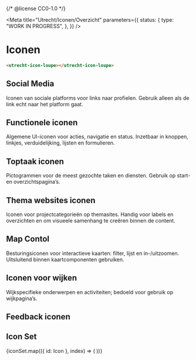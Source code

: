 {/* @license CC0-1.0 */}


<Meta
  title="Utrecht/Iconen/Overzicht"
  parameters={{
    status: {
      type: "WORK IN PROGRESS",
    },
  }}
/>

# Iconen

<div style={{ padding: "20px", border: "1px solid #e0e0e0", borderRadius: "4px", marginBottom: "16px" }}>
  <utrecht-icon-loupe></utrecht-icon-loupe>
</div>

```html
<utrecht-icon-loupe></utrecht-icon-loupe>
```

## Social Media

Iconen van sociale platforms voor links naar profielen. Gebruik alleen als de link echt naar het platform gaat.

<CustomIconGallery>
  <CustomIconGalleryItem name="utrecht-icon-bluesky">
    <utrecht-icon-bluesky />
  </CustomIconGalleryItem>
  <CustomIconGalleryItem name="utrecht-icon-facebook">
    <utrecht-icon-facebook />
  </CustomIconGalleryItem>
  <CustomIconGalleryItem name="utrecht-icon-instagram">
    <utrecht-icon-instagram />
  </CustomIconGalleryItem>
  <CustomIconGalleryItem name="utrecht-icon-mastodon">
    <utrecht-icon-mastodon />
  </CustomIconGalleryItem>
  <CustomIconGalleryItem name="utrecht-icon-threads">
    <utrecht-icon-threads />
  </CustomIconGalleryItem>
  <CustomIconGalleryItem name="utrecht-icon-twitter">
    <utrecht-icon-twitter />
  </CustomIconGalleryItem>
  <CustomIconGalleryItem name="utrecht-icon-x">
    <utrecht-icon-x />
  </CustomIconGalleryItem>
  <CustomIconGalleryItem name="utrecht-icon-linkedin">
    <utrecht-icon-linkedin />
  </CustomIconGalleryItem>
  <CustomIconGalleryItem name="utrecht-icon-whatsapp">
    <utrecht-icon-whatsapp />
  </CustomIconGalleryItem>
  <CustomIconGalleryItem name="utrecht-icon-youtube">
    <utrecht-icon-youtube />
  </CustomIconGalleryItem>
  <CustomIconGalleryItem name="utrecht-icon-flickr">
    <utrecht-icon-flickr />
  </CustomIconGalleryItem>
  <CustomIconGalleryItem name="utrecht-icon-pinterest">
    <utrecht-icon-pinterest />
  </CustomIconGalleryItem>
</CustomIconGallery>

## Functionele iconen

Algemene UI-iconen voor acties, navigatie en status. Inzetbaar in knoppen, linkjes, verduidelijking, lijsten en formulieren.

<CustomIconGallery>
  <CustomIconGalleryItem name="utrecht-icon-chevron-up">
    <utrecht-icon-chevron-up />
  </CustomIconGalleryItem>
  <CustomIconGalleryItem name="utrecht-icon-chevron-right">
    <utrecht-icon-chevron-right />
  </CustomIconGalleryItem>
  <CustomIconGalleryItem name="utrecht-icon-chevron-down">
    <utrecht-icon-chevron-down />
  </CustomIconGalleryItem>
  <CustomIconGalleryItem name="utrecht-icon-chevron-left">
    <utrecht-icon-chevron-left />
  </CustomIconGalleryItem>
  <CustomIconGalleryItem name="utrecht-icon-minus">
    <utrecht-icon-minus />
  </CustomIconGalleryItem>
  <CustomIconGalleryItem name="utrecht-icon-zoom-plus">
    <utrecht-icon-zoom-plus />
  </CustomIconGalleryItem>
  <CustomIconGalleryItem name="utrecht-icon-minus-vertical">
    <utrecht-icon-minus-vertical />
  </CustomIconGalleryItem>
  <CustomIconGalleryItem name="utrecht-icon-close">
    <utrecht-icon-close />
  </CustomIconGalleryItem>
  <CustomIconGalleryItem name="utrecht-icon-hamburger-menu">
    <utrecht-icon-hamburger-menu />
  </CustomIconGalleryItem>
  <CustomIconGalleryItem name="utrecht-icon-user">
    <utrecht-icon-user />
  </CustomIconGalleryItem>
  <CustomIconGalleryItem name="utrecht-icon-language">
    <utrecht-icon-language />
  </CustomIconGalleryItem>
  <CustomIconGalleryItem name="utrecht-icon-search">
    <utrecht-icon-search />
  </CustomIconGalleryItem>
  <CustomIconGalleryItem name="utrecht-icon-list">
    <utrecht-icon-list />
  </CustomIconGalleryItem>
  <CustomIconGalleryItem name="utrecht-icon-list-number">
    <utrecht-icon-list-number />
  </CustomIconGalleryItem>
  <CustomIconGalleryItem name="utrecht-icon-list-check">
    <utrecht-icon-list-check />
  </CustomIconGalleryItem>
  <CustomIconGalleryItem name="utrecht-icon-arrow">
    <utrecht-icon-arrow />
  </CustomIconGalleryItem>
  <CustomIconGalleryItem name="utrecht-icon-checkmark">
    <utrecht-icon-checkmark />
  </CustomIconGalleryItem>
  <CustomIconGalleryItem name="utrecht-icon-cross">
    <utrecht-icon-cross />
  </CustomIconGalleryItem>
  <CustomIconGalleryItem name="utrecht-icon-loupe">
    <utrecht-icon-loupe />
  </CustomIconGalleryItem>
  <CustomIconGalleryItem name="utrecht-icon-mail">
    <utrecht-icon-mail />
  </CustomIconGalleryItem>
  <CustomIconGalleryItem name="utrecht-icon-phone">
    <utrecht-icon-phone />
  </CustomIconGalleryItem>
  <CustomIconGalleryItem name="utrecht-icon-coffee">
    <utrecht-icon-coffee />
  </CustomIconGalleryItem>
  <CustomIconGalleryItem name="utrecht-icon-report">
    <utrecht-icon-report />
  </CustomIconGalleryItem>
</CustomIconGallery>

## Toptaak iconen

Pictogrammen voor de meest gezochte taken en diensten. Gebruik op start- en overzichtspagina’s.

<CustomIconGallery>
  <CustomIconGalleryItem name="utrecht-icon-rijbewijs">
    <utrecht-icon-rijbewijs />
  </CustomIconGalleryItem>
  <CustomIconGalleryItem name="utrecht-icon-paspoort">
    <utrecht-icon-paspoort />
  </CustomIconGalleryItem>
  <CustomIconGalleryItem name="utrecht-icon-melding">
    <utrecht-icon-melding-klacht />
  </CustomIconGalleryItem>
  <CustomIconGalleryItem name="utrecht-icon-verhuizen">
    <utrecht-icon-verhuizen />
  </CustomIconGalleryItem>
  <CustomIconGalleryItem name="utrecht-icon-afval">
    <utrecht-icon-afval />
  </CustomIconGalleryItem>
  <CustomIconGalleryItem name="utrecht-icon-toeslag">
    <utrecht-icon-toeslag />
  </CustomIconGalleryItem>
  <CustomIconGalleryItem name="utrecht-icon-trouwen">
    <utrecht-icon-trouwen />
  </CustomIconGalleryItem>
  <CustomIconGalleryItem name="utrecht-icon-afspraak-maken">
    <utrecht-icon-afspraak-maken />
  </CustomIconGalleryItem>
  <CustomIconGalleryItem name="utrecht-icon-vervoersvoorziening">
    <utrecht-icon-vervoersvoorziening />
  </CustomIconGalleryItem>
  <CustomIconGalleryItem name="utrecht-icon-afval-container">
    <utrecht-icon-afval-container />
  </CustomIconGalleryItem>
  <CustomIconGalleryItem name="utrecht-icon-afval-containerpas">
    <utrecht-icon-afval-containerpas />
  </CustomIconGalleryItem>
  <CustomIconGalleryItem name="utrecht-icon-afval-kalender">
    <utrecht-icon-afval-kalender />
  </CustomIconGalleryItem>
  <CustomIconGalleryItem name="utrecht-icon-afval-scheiden">
    <utrecht-icon-afval-scheiden />
  </CustomIconGalleryItem>
  <CustomIconGalleryItem name="utrecht-icon-afval">
    <utrecht-icon-afval />
  </CustomIconGalleryItem>
  <CustomIconGalleryItem name="utrecht-icon-bewijsstukken">
    <utrecht-icon-bewijsstukken />
  </CustomIconGalleryItem>
  <CustomIconGalleryItem name="utrecht-icon-bijstand">
    <utrecht-icon-bijstand />
  </CustomIconGalleryItem>
  <CustomIconGalleryItem name="utrecht-icon-bouwproject">
    <utrecht-icon-bouwproject />
  </CustomIconGalleryItem>
  <CustomIconGalleryItem name="utrecht-icon-college-b-w">
    <utrecht-icon-college-b-w />
  </CustomIconGalleryItem>
  <CustomIconGalleryItem name="utrecht-icon-container-bio">
    <utrecht-icon-container-bio />
  </CustomIconGalleryItem>
  <CustomIconGalleryItem name="utrecht-icon-dakloos">
    <utrecht-icon-dakloos />
  </CustomIconGalleryItem>
  <CustomIconGalleryItem name="utrecht-icon-parken">
    <utrecht-icon-parken />
  </CustomIconGalleryItem>
  <CustomIconGalleryItem name="utrecht-icon-parkeren-bedrijven">
    <utrecht-icon-parkeren-bedrijven />
  </CustomIconGalleryItem>
  <CustomIconGalleryItem name="utrecht-icon-parkeren-betalen">
    <utrecht-icon-parkeren-betalen />
  </CustomIconGalleryItem>
  <CustomIconGalleryItem name="utrecht-icon-kroon">
    <utrecht-icon-kroon />
  </CustomIconGalleryItem>
  <CustomIconGalleryItem name="utrecht-icon-markt">
    <utrecht-icon-markt />
  </CustomIconGalleryItem>
  <CustomIconGalleryItem name="utrecht-icon-parkeervergunning">
    <utrecht-icon-parkeervergunning />
  </CustomIconGalleryItem>
  <CustomIconGalleryItem name="utrecht-icon-park">
    <utrecht-icon-park />
  </CustomIconGalleryItem>
  <CustomIconGalleryItem name="utrecht-icon-grofvuil">
    <utrecht-icon-grofvuil />
  </CustomIconGalleryItem>
  <CustomIconGalleryItem name="utrecht-icon-horeca">
    <utrecht-icon-horeca />
  </CustomIconGalleryItem>
  <CustomIconGalleryItem name="utrecht-icon-kerstbomen">
    <utrecht-icon-kerstbomen />
  </CustomIconGalleryItem>
  <CustomIconGalleryItem name="utrecht-icon-klachten">
    <utrecht-icon-klachten />
  </CustomIconGalleryItem>
  <CustomIconGalleryItem name="utrecht-icon-laadpaal">
    <utrecht-icon-laadpaal />
  </CustomIconGalleryItem>
  <CustomIconGalleryItem name="utrecht-icon-fiets">
    <utrecht-icon-fiets />
  </CustomIconGalleryItem>
  <CustomIconGalleryItem name="utrecht-icon-gemeenteraad">
    <utrecht-icon-gemeenteraad />
  </CustomIconGalleryItem>
  <CustomIconGalleryItem name="utrecht-icon-energie-vergoeding">
    <utrecht-icon-energie-vergoeding />
  </CustomIconGalleryItem>
  <CustomIconGalleryItem name="utrecht-icon-virus">
    <utrecht-icon-virus />
  </CustomIconGalleryItem>
  <CustomIconGalleryItem name="utrecht-icon-werken">
    <utrecht-icon-werken />
  </CustomIconGalleryItem>
  <CustomIconGalleryItem name="utrecht-icon-woning-zoeken">
    <utrecht-icon-woning-zoeken />
  </CustomIconGalleryItem>
  <CustomIconGalleryItem name="utrecht-icon-verhuizen">
    <utrecht-icon-verhuizen />
  </CustomIconGalleryItem>
  <CustomIconGalleryItem name="utrecht-icon-verkiezingen">
    <utrecht-icon-verkiezingen />
  </CustomIconGalleryItem>
  <CustomIconGalleryItem name="utrecht-icon-vluchtelingen">
    <utrecht-icon-vluchtelingen />
  </CustomIconGalleryItem>
  <CustomIconGalleryItem name="utrecht-icon-omgevingsvisie">
    <utrecht-icon-omgevingsvisie />
  </CustomIconGalleryItem>
  <CustomIconGalleryItem name="utrecht-icon-omgevingswet">
    <utrecht-icon-omgevingswet />
  </CustomIconGalleryItem>
  <CustomIconGalleryItem name="utrecht-icon-openingstijden">
    <utrecht-icon-openingstijden />
  </CustomIconGalleryItem>
  <CustomIconGalleryItem name="utrecht-icon-nieuwsbrief">
    <utrecht-icon-nieuwsbrief />
  </CustomIconGalleryItem>
</CustomIconGallery>

## Thema websites iconen

Iconen voor projectcategorieën op themasites. Handig voor labels en overzichten en om visueele samenhang te creëren binnen de content.

<CustomIconGallery>
  <CustomIconGalleryItem name="utrecht-icon-bouw-projecten">
    <utrecht-icon-bouw-projecten />
  </CustomIconGalleryItem>
  <CustomIconGalleryItem name="utrecht-icon-verkeers-projecten">
    <utrecht-icon-verkeers-projecten />
  </CustomIconGalleryItem>
  <CustomIconGalleryItem name="utrecht-icon-groen-projecten">
    <utrecht-icon-groen-projecten />
  </CustomIconGalleryItem>
  <CustomIconGalleryItem name="utrecht-icon-energie-projecten">
    <utrecht-icon-energie-projecten />
  </CustomIconGalleryItem>
  <CustomIconGalleryItem name="utrecht-icon-standaard-projecten">
    <utrecht-icon-standaard-projecten />
  </CustomIconGalleryItem>
</CustomIconGallery>

## Map Contol

Besturingsiconen voor interactieve kaarten: filter, lijst en in-/uitzoomen. Uitsluitend binnen kaartcomponenten gebruiken.

<CustomIconGallery>
  <CustomIconGalleryItem name="utrecht-icon-filter">
    <utrecht-icon-filter />
  </CustomIconGalleryItem>
  <CustomIconGalleryItem name="utrecht-icon-list">
    <utrecht-icon-list />
  </CustomIconGalleryItem>
  <CustomIconGalleryItem name="utrecht-icon-zoomin">
    <utrecht-icon-zoomin />
  </CustomIconGalleryItem>
  <CustomIconGalleryItem name="utrecht-icon-zoomout">
    <utrecht-icon-zoomout />
  </CustomIconGalleryItem>
</CustomIconGallery>

## Iconen voor wijken

Wijkspecifieke onderwerpen en activiteiten; bedoeld voor gebruik op wijkpagina’s.

<CustomIconGallery>
  <CustomIconGalleryItem name="utrecht-icon-wijk-denkmee">
    <utrecht-icon-wijk-denkmee />
  </CustomIconGalleryItem>
  <CustomIconGalleryItem name="utrecht-icon-wijk-speelplaats">
    <utrecht-icon-wijk-speelplaats />
  </CustomIconGalleryItem>
  <CustomIconGalleryItem name="utrecht-icon-wijk-sport">
    <utrecht-icon-wijk-sport />
  </CustomIconGalleryItem>
  <CustomIconGalleryItem name="utrecht-icon-buurtcentra">
    <utrecht-icon-buurtcentra />
  </CustomIconGalleryItem>
  <CustomIconGalleryItem name="utrecht-icon-wijk-overlast">
    <utrecht-icon-wijk-overlast />
  </CustomIconGalleryItem>
  <CustomIconGalleryItem name="utrecht-icon-wijk-projecten">
    <utrecht-icon-wijk-projecten />
  </CustomIconGalleryItem>
  <CustomIconGalleryItem name="utrecht-icon-wijk-zwemmen">
    <utrecht-icon-wijk-zwemmen />
  </CustomIconGalleryItem>
</CustomIconGallery>

## Feedback iconen

<CustomIconGallery>
  <CustomIconGalleryItem name="utrecht-icon-warning">
    <utrecht-icon-warning />
  </CustomIconGalleryItem>
  <CustomIconGalleryItem name="utrecht-icon-error">
    <utrecht-icon-error />
  </CustomIconGalleryItem>
  <CustomIconGalleryItem name="utrecht-icon-information">
    <utrecht-icon-information />
  </CustomIconGalleryItem>
</CustomIconGallery>

## Icon Set

<CustomIconGallery>
  {iconSet.map(({ id: Icon }, index) => (
    <CustomIconGalleryItem name={Icon} key={index}>
      <Icon />
    </CustomIconGalleryItem>
  ))}
</CustomIconGallery>
